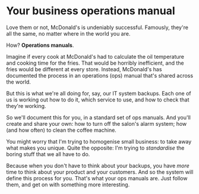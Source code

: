 
# Your business operations manual

Love them or not,<FootnoteRef number="3" ref="maccas" /> McDonald's is undeniably successful. Famously, they're all the same, no matter where in the world you are.

How? **Operations manuals**.

Imagine if every cook at McDonald's had to calculate the oil temperature and cooking time for the fries. That would be horribly inefficient, and the fries would be different at every store. Instead, McDonald's has documented the process in an operations (ops) manual that's shared across the world.

But this is what we're all doing for, say, our IT system backups. Each one of us is working out how to do it, which service to use, and how to check that they're working.

So we'll document this for you, in a standard set of ops manuals.<FootnoteRef number="4" ref="ops-manuals" /> And you'll create and share your own: how to turn off the salon's alarm system; how (and how often) to clean the coffee machine.

You might worry that I'm trying to homogenise small business: to take away what makes you unique. Quite the opposite: I'm trying to _standardise_ the boring stuff that we all have to do.

Because when you don't have to think about your backups, you have _more_ time to think about your product and your customers. And so the system will define this process for you. That's what your ops manuals are. Just follow them, and get on with something more interesting.
